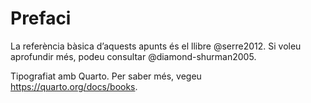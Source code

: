# Prefaci {.unnumbered}

La referència bàsica d'aquests apunts és el llibre @serre2012. Si voleu aprofundir més, podeu consultar @diamond-shurman2005.

Tipografiat amb Quarto. Per saber més, vegeu <https://quarto.org/docs/books>.